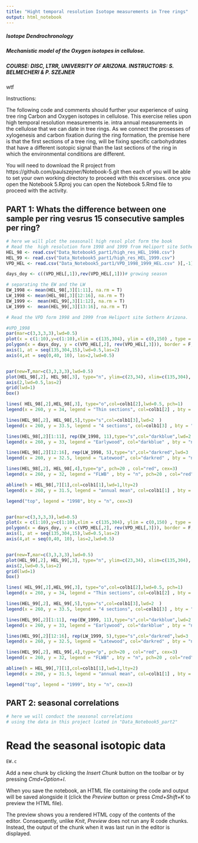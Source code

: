 ```yaml
---
title: "Hight temporal resolution Isotope measurements in Tree rings"
output: html_notebook
---
```

#####  Isotope Dendrochronology
#####  Mechanistic model of the Oxygen isotopes in cellulose.
#####  COURSE: DISC, LTRR, UNIVERSITY OF ARIZONA. INSTRUCTORS: S. BELMECHERI & P. SZEJNER

 wtf

Instructions:

The following code and comments should further your experience of using tree ring Carbon and Oxygen isotopes in cellulose. This exercise relies upon high temporal resolution measurements ie. intra annual measurements in the cellulose that we can date in tree rings. As we connect the prosesses of xylogenesis and carbon fixation during the ring formation, the premise here is that the first sections of a tree ring, will be fixing specific carbohydrates that have a different isotopic signal than the last sections of the ring in which the environmental conditions are different.

You will need to download the R project from https://github.com/paulszejner/Notebook-5.git 
then each of you will be able to set your own working directory to proceed with this excersises. once you open the Notebook 5.Rproj  you can open  the Notebook 5.Rmd file to proceed with the activity.



## PART 1: Whats the difference between one sample per ring vesrus 15 consecutive samples per ring?

```r
# here we will plot the seasonall high resol plot form the book
# Read the  high resolution form 1998 and 1999 from Heliport site Sothern Arizona.
HEL_98 <- read.csv("Data_Notebook5_part1/high_res_HEL_1998.csv") 
HEL_99 <- read.csv("Data_Notebook5_part1/high_res_HEL_1999.csv")
VPD_HEL <- read.csv("Data_Notebook5_part1/VPD_1998_1999_HEL.csv" )[,-1]

days_doy <- c((VPD_HEL[,1]),rev(VPD_HEL[,1]))# growing season 

# separating the EW and the LW
EW_1998 <- mean(HEL_98[,3][1:11], na.rm = T)
LW_1998 <- mean(HEL_98[,3][12:16], na.rm = T)
EW_1999 <-  mean(HEL_99[,3][1:12], na.rm = T)
LW_1999 <-  mean(HEL_99[,3][13:16], na.rm = T)

# Read the VPD form 1998 and 1999 from Heliport site Sothern Arizona.
```


```r
#VPD_1998
par(mar=c(3,3,3,3),lwd=0.5)
plot(x = c(1:10),y=c(1:10),xlim = c(135,304), ylim = c(0,150) , type = "n", axes = F, xlab = "", ylab = "")
polygon(x = days_doy, y = c(VPD_HEL[,2], rev(VPD_HEL[,3])), border = F, col = rgb(0.2,0.3,0.4,0.6))
axis(1, at = seq(135,304,15),lwd=0.5,las=2)
axis(4,at = seq(0,40, 10), las=2,lwd=0.5)


par(new=T,mar=c(3,3,3,3),lwd=0.5)
plot(HEL_98[,2], HEL_98[,3], type="n", ylim=c(23,34), xlim=c(135,304), axes=F)
axis(2,lwd=0.5,las=2)
grid(lwd=1)
box()

lines( HEL_98[,2],HEL_98[,3], type="o",col=colb1[2],lwd=0.5, pch=1)
legend(x = 260, y = 34, legend = "Thin sections", col=colb1[2] , bty = "n",lwd=1,lty=1,pch = 1)

lines(HEL_98[,2], HEL_98[,5],type="s",col=colb1[3],lwd=2  )
legend(x = 260, y = 33.5, legend = "4 sections", col=colb1[3] , bty = "n",lwd=1)

lines(HEL_98[,2][1:11], rep(EW_1998, 11),type="s",col="darkblue",lwd=2  )#EW
legend(x = 260, y = 33, legend = "Earlywood", col="darkblue" , bty = "n",lwd=2)

lines(HEL_98[,2][12:16], rep(LW_1998, 5),type="s",col="darkred",lwd=3  )#LW
legend(x = 260, y = 32.5, legend = "Latewood", col="darkred" , bty = "n",lwd=3)

lines(HEL_98[,2], HEL_98[,4],type="p", pch=20 , col="red", cex=3)
legend(x = 260, y = 32, legend = "FLWB" , bty = "n", pch=20 , col="red",pt.cex = 3)

abline(h = HEL_98[,7][1],col=colb1[1],lwd=1,lty=2)
legend(x = 260, y = 31.5, legend = "annual mean", col=colb1[1] , bty = "n",lwd=1,lty=2)

legend("top", legend = "1998", bty = "n", cex=3)



```


```r


par(mar=c(3,3,3,3),lwd=0.5)
plot(x = c(1:10),y=c(1:10),xlim = c(135,304), ylim = c(0,150) , type = "n", axes = F, xlab = "", ylab = "")
polygon(x = days_doy, y = c(VPD_HEL[,2], rev(VPD_HEL[,3])), border = F, col = rgb(0.2,0.3,0.4,0.6))
axis(1, at = seq(135,304,15),lwd=0.5,las=2)
axis(4,at = seq(0,40, 10), las=2,lwd=0.5)


par(new=T,mar=c(3,3,3,3),lwd=0.5)
plot(HEL_99[,2], HEL_99[,3], type="n", ylim=c(23,34), xlim=c(135,304), axes=F)
axis(2,lwd=0.5,las=2)
grid(lwd=1)
box()

lines( HEL_99[,2],HEL_99[,3], type="o",col=colb1[2],lwd=0.5, pch=1)
legend(x = 260, y = 34, legend = "Thin sections", col=colb1[2] , bty = "n",lwd=1,lty=1,pch = 1)

lines(HEL_99[,2], HEL_99[,5],type="s",col=colb1[3],lwd=2  )
legend(x = 260, y = 33.5, legend = "4 sections", col=colb1[3] , bty = "n",lwd=1)

lines(HEL_99[,2][1:11], rep(EW_1999, 11),type="s",col="darkblue",lwd=2  )#EW
legend(x = 260, y = 33, legend = "Earlywood", col="darkblue" , bty = "n",lwd=2)

lines(HEL_99[,2][12:16], rep(LW_1999, 5),type="s",col="darkred",lwd=3  )#LW
legend(x = 260, y = 32.5, legend = "Latewood", col="darkred" , bty = "n",lwd=3)

lines(HEL_99[,2], HEL_99[,4],type="p", pch=20 , col="red", cex=3)
legend(x = 260, y = 32, legend = "FLWB" , bty = "n", pch=20 , col="red",pt.cex = 3)

abline(h = HEL_99[,7][1],col=colb1[1],lwd=1,lty=2)
legend(x = 260, y = 31.5, legend = "annual mean", col=colb1[1] , bty = "n",lwd=1,lty=2)

legend("top", legend = "1999", bty = "n", cex=3)


```


## PART 2: seasonal correlations
```r
# here we will conduct the seasonal correlations
# using the data in this project lcated in "Data_Notebook5_part2"


```
# Read the seasonal isotopic data
```r
EW.c

```
Add a new chunk by clicking the *Insert Chunk* button on the toolbar or by pressing *Cmd+Option+I*.

When you save the notebook, an HTML file containing the code and output will be saved alongside it (click the *Preview* button or press *Cmd+Shift+K* to preview the HTML file). 

The preview shows you a rendered HTML copy of the contents of the editor. Consequently, unlike *Knit*, *Preview* does not run any R code chunks. Instead, the output of the chunk when it was last run in the editor is displayed.
